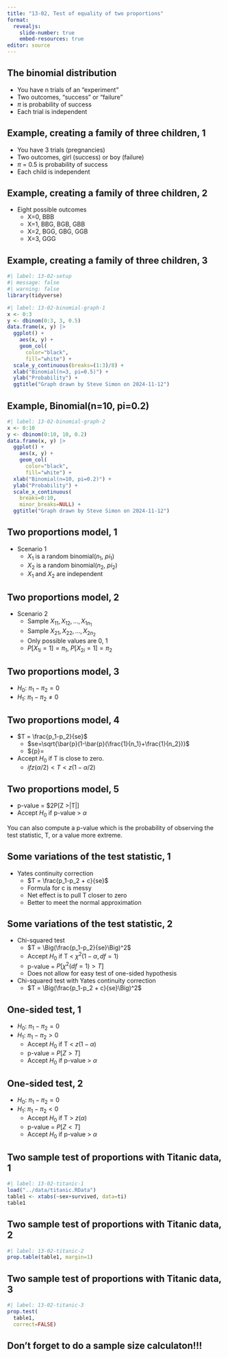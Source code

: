 ```yaml
---
title: "13-02, Test of equality of two proportions"
format: 
  revealjs:
    slide-number: true
    embed-resources: true
editor: source
---
```


## The binomial distribution

-   You have n trials of an "experiment"
-   Two outcomes, "success" or "failure"
-   $\pi$ is probability of success
-   Each trial is independent

## Example, creating a family of three children, 1

-   You have 3 trials (pregnancies)
-   Two outcomes, girl (success) or boy (failure)
-   $\pi$ = 0.5 is probability of success
-   Each child is independent

## Example, creating a family of three children, 2

-   Eight possible outcomes
    -   X=0, BBB
    -   X=1, BBG, BGB, GBB
    -   X=2, BGG, GBG, GGB
    -   X=3, GGG
    
## Example, creating a family of three children, 3

```r
#| label: 13-02-setup
#| message: false
#| warning: false
library(tidyverse)
```

```r
#| label: 13-02-binomial-graph-1
x <- 0:3
y <- dbinom(0:3, 3, 0.5)
data.frame(x, y) |>
  ggplot() +
    aes(x, y) +
    geom_col(
      color="black",
      fill="white") +
  scale_y_continuous(breaks=(1:3)/8) +
  xlab("Binomial(n=3, pi=0.5)") +
  ylab("Probability") +
  ggtitle("Graph drawn by Steve Simon on 2024-11-12")
```

## Example, Binomial(n=10, pi=0.2)

```r
#| label: 13-02-binomial-graph-2
x <- 0:10
y <- dbinom(0:10, 10, 0.2)
data.frame(x, y) |>
  ggplot() +
    aes(x, y) +
    geom_col(
      color="black",
      fill="white") +
  xlab("Binomial(n=10, pi=0.2)") +
  ylab("Probability") +
  scale_x_continuous(
    breaks=0:10, 
    minor_breaks=NULL) +
  ggtitle("Graph drawn by Steve Simon on 2024-11-12")
```


## Two proportions model, 1

-   Scenario 1
    -   $X_1$ is a random binomial($n_1$, $pi_1$)
    -   $X_2$ is a random binomial($n_2$, $pi_2$)
    -   $X_1$ and $X_2$ are independent

## Two proportions model, 2

-   Scenario 2
    -   Sample $X_{11}, X_{12}, ..., X_{1n_1}$
    -   Sample $X_{21}, X_{22}, ..., X_{2n_2}$
    -   Only possible values are 0, 1
    -   $P[X_{1i}=1]=\pi_1$, $P[X_{2i}=1]=\pi_2$

## Two proportions model, 3

-   $H_0:\ \pi_1 - \pi_2 = 0$
-   $H_1:\ \pi_1 - \pi_2 \ne 0$

## Two proportions model, 4

-   $T = \frac{p_1-p_2}{se}$
    -   $se=\sqrt{\bar{p}(1-\bar{p}(\frac{1}{n_1}+\frac{1}{n_2})}$
    -   $\bar{p}=\frac{n_1p_1+n_2p_2}{n_1+n_2}
-   Accept $H_0$ if T is close to zero.
    -   $if z(\alpha/2) < T < z(1-\alpha/2)$

## Two proportions model, 5

-   p-value = $2P[Z >|T|]
-   Accept $H_0$ if p-value > $\alpha$

:::notes
You can also compute a p-value which is the probability of observing the test statistic, T, or a value more extreme.
:::

## Some variations of the test statistic, 1

-   Yates continuity correction
    -   $T = \frac{p_1-p_2 + c}{se}$
    -   Formula for c is messy
    -   Net effect is to pull T closer to zero
    -   Better to meet the normal approximation

## Some variations of the test statistic, 2

-   Chi-squared test
    -   $T = \Big(\frac{p_1-p_2}{se}\Big)^2$
    -   Accept $H_0$ if T < $\chi^2(1-\alpha, df=1)$
    -   p-value = $P[\chi^2(df=1) > T]$
    -   Does not allow for easy test of one-sided hypothesis
-   Chi-squared test with Yates continuity correction
    -   $T = \Big(\frac{p_1-p_2 + c}{se}\Big)^2$

## One-sided test, 1

-   $H_0:\ \pi_1 - \pi_2 = 0$
-   $H_1:\ \pi_1 - \pi_2 > 0$
    -   Accept $H_0$ if T < $z(1-\alpha)$
    -   p-value = $P[Z > T]$
    -   Accept $H_0$ if p-value > $\alpha$

## One-sided test, 2

-   $H_0:\ \pi_1 - \pi_2 = 0$
-   $H_1:\ \pi_1 - \pi_2 < 0$
    -   Accept $H_0$ if T > $z(\alpha)$
    -   p-value = $P[Z < T]$
    -   Accept $H_0$ if p-value > $\alpha$

## Two sample test of proportions with Titanic data, 1

```r
#| label: 13-02-titanic-1
load("../data/titanic.RData")
table1 <- xtabs(~sex+survived, data=ti)
table1
```

## Two sample test of proportions with Titanic data, 2

```r
#| label: 13-02-titanic-2
prop.table(table1, margin=1)
```

## Two sample test of proportions with Titanic data, 3

```r
#| label: 13-02-titanic-3
prop.test(
  table1, 
  correct=FALSE)
```
  
## Don't forget to do a sample size calculaton!!!
